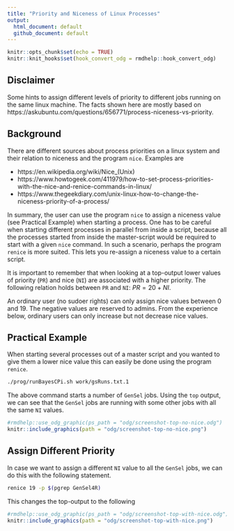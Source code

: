 ```yaml
---
title: "Priority and Niceness of Linux Processes"
output: 
  html_document: default
  github_document: default
---
```


```r
knitr::opts_chunk$set(echo = TRUE)
knitr::knit_hooks$set(hook_convert_odg = rmdhelp::hook_convert_odg)
```

## Disclaimer
Some hints to assign different levels of priority to different jobs running on the same linux machine. The facts shown here are mostly based on https://askubuntu.com/questions/656771/process-niceness-vs-priority. 


## Background
There are different sources about process priorities on a linux system and their relation to niceness and the program `nice`. Examples are 

* https://en.wikipedia.org/wiki/Nice_(Unix)
* https://www.howtogeek.com/411979/how-to-set-process-priorities-with-the-nice-and-renice-commands-in-linux/
* https://www.thegeekdiary.com/unix-linux-how-to-change-the-niceness-priority-of-a-process/

In summary, the user can use the program `nice` to assign a niceness value (see Practical Example) when starting a process. One has to be careful when starting different processes in parallel from inside a script, because all the processes started from inside the master-script would be required to start with a given `nice` command. In such a scenario, perhaps the program `renice` is more suited. This lets you re-assign a niceness value to a certain script. 

It is important to remember that when looking at a top-output lower values of priority (`PR`) and nice (`NI`) are associated with a higher priority. The following relation holds between `PR` and `NI`: $PR = 20 + NI$. 

An ordinary user (no sudoer rights) can only assign nice values between $0$ and $19$. The negative values are reserved to admins. From the experience below, ordinary users can only increase but not decrease nice values.


## Practical Example
When starting several processes out of a master script and you wanted to give them a lower nice value this can easily be done using the program `renice`. 

```bash
./prog/runBayesCPi.sh work/gsRuns.txt.1
```

The above command starts a number of `GenSel` jobs. Using the `top` output, we can see that the `GenSel` jobs are running with some other jobs with all the same `NI` values. 

```r
#rmdhelp::use_odg_graphic(ps_path = "odg/screenshot-top-no-nice.odg")
knitr::include_graphics(path = "odg/screenshot-top-no-nice.png")
```


## Assign Different Priority
In case we want to assign a different `NI` value to all the `GenSel` jobs, we can do this with the following statement. 

```bash
renice 19 -p $(pgrep GenSel4R)
```

This changes the top-output to the following

```r
#rmdhelp::use_odg_graphic(ps_path = "odg/screenshot-top-with-nice.odg")
knitr::include_graphics(path = "odg/screenshot-top-with-nice.png")
```
 
